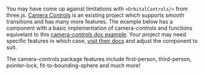 You may have come up against limitations with `<OrbitalControls/>` from three.js. [Camera
Controls](https://github.com/yomotsu/camera-controls) is an existing project which supports smooth
transitions and has many more features. The example below has a component with a basic
implementation of camera-controls and functions equivelant to this [camera-controls doc
example](https://yomotsu.github.io/camera-controls/examples/basic.html). Your project may need
specific features in which case, [visit their docs](https://github.com/yomotsu/camera-controls) and
adjust the component to suit.

<Tip type="info">
  The camera-controls package features include first-person, third-person, pointer-lock,
  fit-to-bounding-sphere and much more!
</Tip>

<Example
  path="camera/camera-controls"
  iframe
/>
